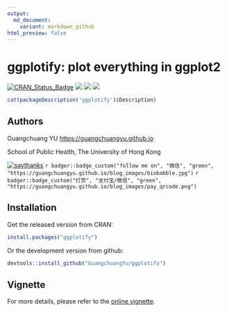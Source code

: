 ```yaml
---
output:
  md_document:
    variant: markdown_github
html_preview: false
---
```


<!-- README.md is generated from README.Rmd. Please edit that file -->

# ggplotify: plot everything in ggplot2


[![CRAN_Status_Badge](http://www.r-pkg.org/badges/version/ggplotify?color=green)](https://cran.r-project.org/package=ggplotify)
![](http://cranlogs.r-pkg.org/badges/grand-total/ggplotify?color=green)
![](http://cranlogs.r-pkg.org/badges/ggplotify?color=green)
![](http://cranlogs.r-pkg.org/badges/last-week/ggplotify?color=green)



```r
cat(packageDescription('ggplotify')$Description)
```



## Authors

Guangchuang YU <https://guangchuangyu.github.io>

School of Public Health, The University of Hong Kong

[![saythanks](https://img.shields.io/badge/say-thanks-ff69b4.svg)](https://saythanks.io/to/GuangchuangYu)
`r badger::badge_custom("follow me on", "微信", "green", "https://guangchuangyu.github.io/blog_images/biobabble.jpg")`
`r badger::badge_custom("打赏", "支付宝/微信", "green", "https://guangchuangyu.github.io/blog_images/pay_qrcode.png")`


## Installation

Get the released version from CRAN:

```r
install.packages("ggplotify")
```

Or the development version from github:

```r
devtools::install_github("GuangchuangYu/ggplotify")
```

## Vignette

For more details, please refer to the [online vignette](https://cran.r-project.org/package=ggplotify/vignettes/ggplotify.html).
